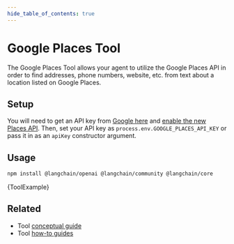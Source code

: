 ```yaml
---
hide_table_of_contents: true
---
```



# Google Places Tool

The Google Places Tool allows your agent to utilize the Google Places API in order to find addresses,
phone numbers, website, etc. from text about a location listed on Google Places.

## Setup

You will need to get an API key from [Google here](https://developers.google.com/maps/documentation/places/web-service/overview)
and [enable the new Places API](https://console.cloud.google.com/apis/library/places.googleapis.com). Then, set your API key
as `process.env.GOOGLE_PLACES_API_KEY` or pass it in as an `apiKey` constructor argument.

## Usage


<IntegrationInstallTooltip></IntegrationInstallTooltip>

```bash npm2yarn
npm install @langchain/openai @langchain/community @langchain/core
```


<CodeBlock language="typescript">{ToolExample}</CodeBlock>

## Related

- Tool [conceptual guide](/docs/concepts/tools)
- Tool [how-to guides](/docs/how_to/#tools)
